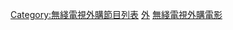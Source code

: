 {{Catmore|無綫電視外購電影列表}}

[[Category:無綫電視外購節目列表|Category:無綫電視外購節目列表]]
[[Category:無綫電視電影列表|外]]
[[Category:無綫電視外購電影|]]